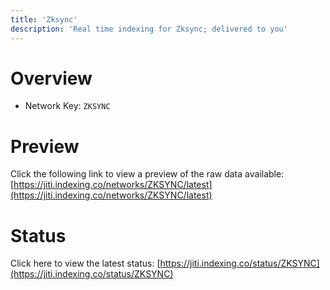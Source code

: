 ```yaml
---
title: 'Zksync'
description: 'Real time indexing for Zksync; delivered to you'
---
```


# Overview
- Network Key: `ZKSYNC`

# Preview
Click the following link to view a preview of the raw data available: [https://jiti.indexing.co/networks/ZKSYNC/latest](https://jiti.indexing.co/networks/ZKSYNC/latest)

# Status
Click here to view the latest status: [https://jiti.indexing.co/status/ZKSYNC](https://jiti.indexing.co/status/ZKSYNC)
